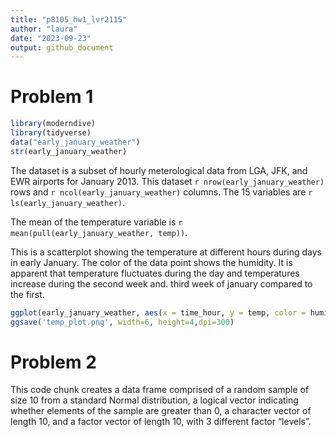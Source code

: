 ```yaml
---
title: "p8105_hw1_lvr2115"
author: "laura"
date: "2023-09-23"
output: github_document
---
```

#  Problem 1

```r
library(moderndive)
library(tidyverse)
data("early_january_weather")
str(early_january_weather)
```

The dataset is a subset of hourly meterological data from LGA, JFK, and EWR airports for January 2013. This dataset `r nrow(early_january_weather)` rows and `r ncol(early_january_weather)` columns. The 15 variables are `r ls(early_january_weather)`.

The mean of the temperature variable is `r mean(pull(early_january_weather, temp))`. 

This is a scatterplot showing the temperature at different hours during days in early January. The color of the data point shows the humidity. It is apparent that temperature fluctuates during the day and temperatures increase during the second week and. third week of january compared to the first. 

```r
ggplot(early_january_weather, aes(x = time_hour, y = temp, color = humid)) + geom_point()
ggsave('temp_plot.png', width=6, height=4,dpi=300)
```
#  Problem 2

This code chunk creates a data frame comprised of a random sample of size 10 from a standard Normal distribution, a logical vector indicating whether elements of the sample are greater than 0, a character vector of length 10, and a factor vector of length 10, with 3 different factor “levels”.
